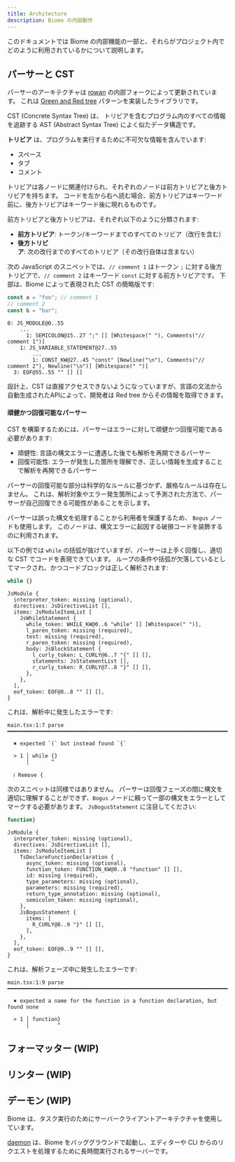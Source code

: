 ```yaml
---
title: Architecture
description: Biome の内部動作
---
```


このドキュメントでは Biome の内部機能の一部と、それらがプロジェクト内でどのように利用されているかについて説明します。

## パーサーと CST

パーサーのアーキテクチャは [rowan] の内部フォークによって更新されています。
これは [Green and Red tree] パターンを実装したライブラリです。

CST (Concrete Syntax Tree) は、 トリビアを含むプログラム内のすべての情報を追跡する AST (Abstract Syntax Tree) によく似たデータ構造です。

**トリビア** は、プログラムを実行するために不可欠な情報を含んでいます:
- スペース
- タブ
- コメント

トリビアは各ノードに関連付けられ、それぞれのノードは前方トリビアと後方トリビアを持ちます。
コードを左から右へ読む場合、前方トリビアはキーワード前に、後方トリビアはキーワード後に現れるものです。

前方トリビアと後方トリビアは、それぞれ以下のように分類されます:
- **前方トリビア**: トークン/キーワードまでのすべてのトリビア（改行を含む）
- **後方トリビア**: 次の改行までのすべてのトリビア（その改行自体は含まない）


次の JavaScript のスニペットでは、`// comment 1` はトークン `;` に対する後方トリビアで、`// comment 2` はキーワード `const` に対する前方トリビアです。
下部は、Biome によって表現された CST の簡略版です:

```js
const a = "foo"; // comment 1
// comment 2
const b = "bar";
```

```
0: JS_MODULE@0..55
    ...
      1: SEMICOLON@15..27 ";" [] [Whitespace(" "), Comments("// comment 1")]
    1: JS_VARIABLE_STATEMENT@27..55
        ...
        1: CONST_KW@27..45 "const" [Newline("\n"), Comments("// comment 2"), Newline("\n")] [Whitespace(" ")]
  3: EOF@55..55 "" [] []
```

設計上、CST は直接アクセスできないようになっていますが、言語の文法から自動生成されたAPIによって、開発者は Red tree からその情報を取得できます。


#### 頑健かつ回復可能なパーサー

CST を構築するためには、パーサーはエラーに対して頑健かつ回復可能である必要があります:
- 頑健性: 言語の構文エラーに遭遇した後でも解析を再開できるパーサー
- 回復可能性: エラーが発生した箇所を理解でき、正しい情報を生成することで解析を再開できるパーサー

パーサーの回復可能な部分は科学的なルールに基づかず、厳格なルールは存在しません。
これは、解析対象やエラー発生箇所によって予測された方法で、パーサーが自己回復できる可能性があることを示します。

パーサーは誤った構文を処理することから利用者を保護するため、 `Bogus` ノードも使用します。
このノードは、構文エラーに起因する破損コードを装飾するのに利用されます。

以下の例では `while` の括弧が抜けていますが、パーサーは上手く回復し、適切な CST でコードを表現できています。
ループの条件や括弧が欠落しているとしてマークされ、かつコードブロックは正しく解析されます:


```js
while {}
```

```
JsModule {
  interpreter_token: missing (optional),
  directives: JsDirectiveList [],
  items: JsModuleItemList [
    JsWhileStatement {
      while_token: WHILE_KW@0..6 "while" [] [Whitespace(" ")],
      l_paren_token: missing (required),
      test: missing (required),
      r_paren_token: missing (required),
      body: JsBlockStatement {
        l_curly_token: L_CURLY@6..7 "{" [] [],
        statements: JsStatementList [],
        r_curly_token: R_CURLY@7..8 "}" [] [],
      },
    },
  ],
  eof_token: EOF@8..8 "" [] [],
}
```

これは、解析中に発生したエラーです:

```
main.tsx:1:7 parse ━━━━━━━━━━━━━━━━━━━━━━━━━━━━━━━━━━━━━━━━━━━━━━━━━━━━━━━━━━━━━━━━━━━━━━━━━━━━━━━━━

  ✖ expected `(` but instead found `{`

  > 1 │ while {}
      │       ^

  ℹ Remove {
```

次のスニペットは同様ではありません。
パーサーは回復フェーズの間に構文を適切に理解することができず、`Bogus` ノードに頼って一部の構文をエラーとしてマークする必要があります。
`JsBogusStatement` に注目してください:

```js
function}
```

```
JsModule {
  interpreter_token: missing (optional),
  directives: JsDirectiveList [],
  items: JsModuleItemList [
    TsDeclareFunctionDeclaration {
      async_token: missing (optional),
      function_token: FUNCTION_KW@0..8 "function" [] [],
      id: missing (required),
      type_parameters: missing (optional),
      parameters: missing (required),
      return_type_annotation: missing (optional),
      semicolon_token: missing (optional),
    },
    JsBogusStatement {
      items: [
        R_CURLY@8..9 "}" [] [],
      ],
    },
  ],
  eof_token: EOF@9..9 "" [] [],
}
```

これは、解析フェーズ中に発生したエラーです:

```
main.tsx:1:9 parse ━━━━━━━━━━━━━━━━━━━━━━━━━━━━━━━━━━━━━━━━━━━━━━━━━━━━━━━━━━━━━━━━━━━━━━━━━━━━━━━━━

  ✖ expected a name for the function in a function declaration, but found none

  > 1 │ function}
      │         ^
```

## フォーマッター (WIP)

## リンター (WIP)

## デーモン (WIP)

Biome は、タスク実行のためにサーバークライアントアーキテクチャを使用しています。

[daemon] は、Biome をバッググラウンドで起動し、エディターや CLI からのリクエストを処理するために長時間実行されるサーバーです。


[rowan]: https://github.com/rust-analyzer/rowan
[Green and Red tree]: https://learn.microsoft.com/en-us/archive/blogs/ericlippert/persistence-facades-and-roslyns-red-green-trees
[daemon]: https://ja.wikipedia.org/wiki/%E3%83%87%E3%83%BC%E3%83%A2%E3%83%B3_(%E3%82%BD%E3%83%95%E3%83%88%E3%82%A6%E3%82%A7%E3%82%A2)
